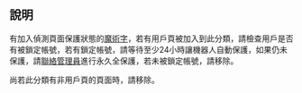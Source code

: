{{Wikipedia category}}
{{adminbacklog|0}}
{{empty category}}

{{Purge}}

==說明==
{{tl|Locked global account}}有加入偵測頁面保護狀態的[[Help:魔術字|魔術字]]，若有用戶頁被加入到此分類，請檢查用戶是否有被鎖定帳號，若有鎖定帳號，請等待至少24小時讓機器人自動保護，如果仍未保護，請[[Wikipedia:請求保護頁面|聯絡管理員]]進行永久全保護，若未被鎖定帳號，請移除{{tl|Locked global account}}。

尚若此分類有非用戶頁的頁面時，請移除{{tl|Locked global account}}。